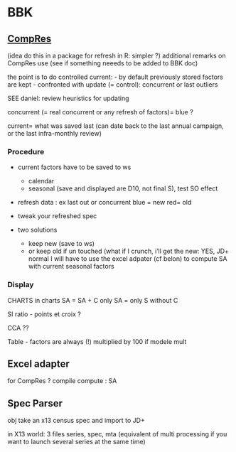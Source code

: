 # BBK {.unnumbered #bbk-plugins}

## [CompRes](https://github.com/bbkrd/CompRes)

(idea do this in a package for refresh in R: simpler ?)
additional remarks on CompRes use
(see if something neeeds to be added to BBK doc)

the point is to do controlled current:
    - by default previously stored factors are kept
    - confronted with update (= control): concurrent or last outliers 
    
SEE daniel: review heuristics for updating

concurrent (= real concurrent or any refresh of factors)= blue ?

current= what was saved last (can date back to the last annual campaign, or the last infra-monthly review)

### Procedure 

- current factors have to be saved to ws 
    - calendar 
    - seasonal (save and displayed are D10, not final S), test SO effect 

- refresh data : ex last out or concurrent 
blue = new 
red= old 

- tweak your refreshed spec 

- two solutions 
    - keep new (save to ws)
    - or keep old if un touched  (what if I crunch, i'll get the new: YES, JD+ normal
    I will have to use the excel adpater (cf belon) to compute SA with current seasonal factors
    
    

### Display 

CHARTS
in charts SA = SA + C 
only SA = only S without C

SI ratio
- points et croix ?

CCA ??

Table
- factors are always (!) multiplied by 100 if modele mult

## Excel adapter 

for CompRes ?
compile
compute : SA

## Spec Parser 

obj take an x13 census spec and import to JD+

in X13 world: 3 files series, spec, mta (equivalent of multi processing if you want to launch several series at the same time)

